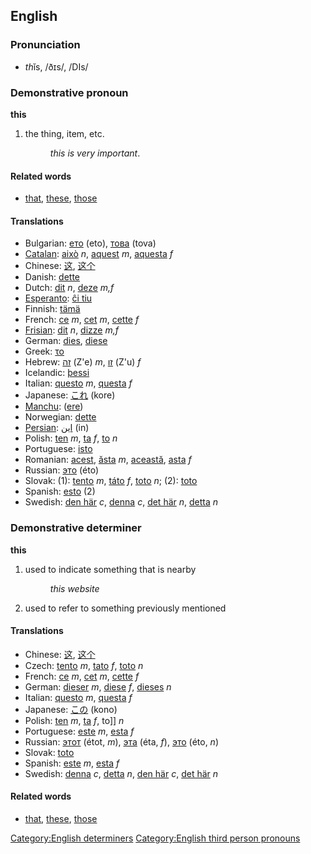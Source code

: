 ==English==
===Pronunciation===
*<i>th</i>ĭs, /ðɪs/, /DIs/

===Demonstrative pronoun===
'''this'''

# the thing, item, etc.
#: ''this is very important''.

====Related words====
*[[that]], [[these]], [[those]]

====Translations====
*Bulgarian: [[ето]] (eto), [[това]] (tova)
*[[Catalan]]: [[això]] ''n'', [[aquest]] ''m'', [[aquesta]] ''f''
*Chinese: [[这]], [[这个]]
*Danish: [[dette]]
*Dutch: [[dit]] ''n'', [[deze]] ''m,f''
*[[Esperanto]]: [[ĉi tiu]]
*Finnish: [[tämä]]
*French: [[ce]] ''m'', [[cet]] ''m'', [[cette]] ''f''
*[[Frisian]]: [[dit]] ''n'', [[dizze]] ''m,f''
*German: [[dies]], [[diese]]
*Greek: [[το]]
*Hebrew: [[זה]] (Z'e) ''m'', [[זו]] (Z'u) ''f''
*Icelandic: [[þessi]]
*Italian: [[questo]] ''m'', [[questa]] ''f''
*Japanese: [[これ]] (kore)
*[[Manchu]]: ([[ere]])
*Norwegian: [[dette]]
*[[Persian]]: [[اين]] (in)
*Polish: [[ten]] ''m'', [[ta]] ''f'', [[to]] ''n''
*Portuguese: [[isto]]
*Romanian: [[acest]], [[ăsta]] ''m'', [[această]], [[asta]] ''f''
*Russian: [[это]] (éto)
*Slovak: (1): [[tento]] ''m'', [[táto]] ''f'', [[toto]] ''n''; (2): [[toto]]
*Spanish: [[esto]] (2)
*Swedish: [[den här]] ''c'', [[denna]] ''c'', [[det här]] ''n'', [[detta]] ''n''

===Demonstrative determiner===
'''this'''

# used to indicate something that is nearby
#:''this website''
# used to refer to something previously mentioned

==== Translations ====
*Chinese: [[这]], [[这个]]
*Czech: [[tento]] ''m'', [[tato]] ''f'', [[toto]] ''n''
*French: [[ce]] ''m'', [[cet]] ''m'', [[cette]] ''f''
*German: [[dieser]] ''m'', [[diese]] ''f'', [[dieses]] ''n''
*Italian: [[questo]] ''m'', [[questa]] ''f''
*Japanese: [[この]] (kono)
*Polish: [[ten]] ''m'', [[ta]] ''f'', to]] ''n''
*Portuguese: [[este]] ''m'', [[esta]] ''f''
*Russian: [[этот]] (étot, ''m''), [[эта]] (éta, ''f''), [[это]] (éto, ''n'')
*Slovak: [[toto]]
*Spanish: [[este]] ''m'', [[esta]] ''f''
*Swedish: [[denna]] ''c'', [[detta]] ''n'', [[den här]] ''c'', [[det här]] ''n''

====Related words====
*[[that]], [[these]], [[those]]

[[Category:English determiners]]
[[Category:English third person pronouns]]